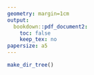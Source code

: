 ```yaml
---
geometry: margin=1cm
output: 
  bookdown::pdf_document2:
    toc: false
    keep_tex: no
papersize: a5
---
```

\pagenumbering{gobble}

```r
make_dir_tree()
```